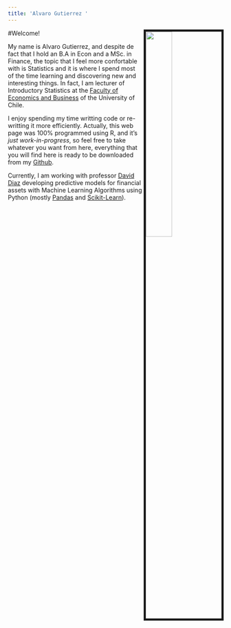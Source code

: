 ---
title: 'Alvaro Gutierrez '
---


<img src="images/profile/guty_rat.jpg" style="width:35%; border:5px solid; margin-right: 2px" align="right">


#Welcome!


My name is Alvaro Gutierrez, and despite de fact that I hold an B.A in Econ and a MSc. in Finance, the topic that I feel more confortable with is Statistics and it is where I spend most of the time learning and discovering new and interesting things. In fact, I am  lecturer of Introductory Statistics at the [Faculty of Economics and Business](http://www.fen.uchile.cl/en) of the University of Chile.


I enjoy spending my time writting code or re-writting it more efficiently. Actually, this web page was 100% programmed using R, and it's _just work-in-progress_, so feel free to take whatever you want from here, everything that you will find here is ready to be downloaded from my [Github](https://github.com/alvarogutyerrez).


Currently, I am working with professor [David Diaz](http://negocios.uchile.cl/academico_detalle.php?id=51) developing predictive models for financial assets with Machine Learning Algorithms using Python (mostly [Pandas](http://pandas.pydata.org/pandas-docs/version/0.15/tutorials.html) and [Scikit-Learn](https://scikit-learn.org/stable/)). 

 
